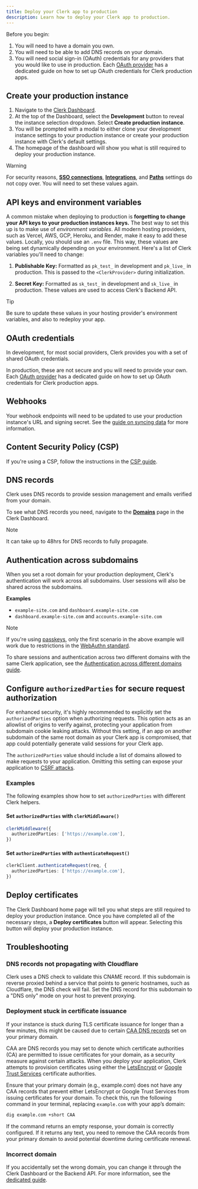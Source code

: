 ```yaml
---
title: Deploy your Clerk app to production
description: Learn how to deploy your Clerk app to production.
---
```


Before you begin:

1. You will need to have a domain you own.
1. You will need to be able to add DNS records on your domain.
1. You will need social sign-in (OAuth) credentials for any providers that you would like to use in production. Each [OAuth provider](/docs/authentication/social-connections/oauth) has a dedicated guide on how to set up OAuth credentials for Clerk production apps.

## Create your production instance

1. Navigate to the [Clerk Dashboard](https://dashboard.clerk.com).
1. At the top of the Dashboard, select the **Development** button to reveal the instance selection dropdown. Select **Create production instance**.
1. You will be prompted with a modal to either clone your development instance settings to your production instance or create your production instance with Clerk's default settings.
1. The homepage of the dashboard will show you what is still required to deploy your production instance.

> [!WARNING]
> For security reasons, [**SSO connections**](https://dashboard.clerk.com/last-active?path=user-authentication/sso-connections), [**Integrations**](https://dashboard.clerk.com/last-active?path=integrations), and [**Paths**](https://dashboard.clerk.com/last-active?path=paths) settings do not copy over. You will need to set these values again.

## API keys and environment variables

A common mistake when deploying to production is **forgetting to change your API keys to your production instances keys.** The best way to set this up is to make use of _environment variables_. All modern hosting providers, such as Vercel, AWS, GCP, Heroku, and Render, make it easy to add these values. Locally, you should use an `.env` file. This way, these values are being set dynamically depending on your environment. Here's a list of Clerk variables you'll need to change:

1. **Publishable Key:** Formatted as `pk_test_` in development and `pk_live_` in production. This is passed to the `<ClerkProvider>` during initialization.

1. **Secret Key:** Formatted as `sk_test_` in development and `sk_live_` in production. These values are used to access Clerk's Backend API.

> [!TIP]
> Be sure to update these values in your hosting provider's environment variables, and also to redeploy your app.

## OAuth credentials

In development, for most social providers, Clerk provides you with a set of shared OAuth credentials.

In production, these are not secure and you will need to provide your own. Each [OAuth provider](/docs/authentication/social-connections/oauth) has a dedicated guide on how to set up OAuth credentials for Clerk production apps.

## Webhooks

Your webhook endpoints will need to be updated to use your production instance's URL and signing secret. See the [guide on syncing data](/docs/webhooks/sync-data#configure-your-production-instance) for more information.

## Content Security Policy (CSP)

If you're using a CSP, follow the instructions in the [CSP guide](/docs/security/clerk-csp).

## DNS records

Clerk uses DNS records to provide session management and emails verified from your domain.

To see what DNS records you need, navigate to the [**Domains**](https://dashboard.clerk.com/last-active?path=domains) page in the Clerk Dashboard.

> [!NOTE]
> It can take up to 48hrs for DNS records to fully propagate.

## Authentication across subdomains

When you set a root domain for your production deployment, Clerk's authentication will work across all subdomains. User sessions will also be shared across the subdomains.

**Examples**

- `example-site.com` and `dashboard.example-site.com`
- `dashboard.example-site.com` and `accounts.example-site.com`

> [!NOTE]
> If you're using [passkeys](/docs/authentication/configuration/sign-up-sign-in-options#passkeys), only the first scenario in the above example will work due to restrictions in the [WebAuthn standard](https://www.w3.org/TR/webauthn-2/#sctn-rp-operations).

To share sessions and authentication across two different domains with the same Clerk application, see the [Authentication across different domains guide](/docs/advanced-usage/satellite-domains).

## Configure `authorizedParties` for secure request authorization

For enhanced security, it's highly recommended to explicitly set the `authorizedParties` option when authorizing requests. This option acts as an allowlist of origins to verify against, protecting your application from subdomain cookie leaking attacks. Without this setting, if an app on another subdomain of the same root domain as your Clerk app is compromised, that app could potentially generate valid sessions for your Clerk app.

The `authorizedParties` value should include a list of domains allowed to make requests to your application. Omitting this setting can expose your application to [CSRF attacks](https://owasp.org/www-community/attacks/csrf).

### Examples

The following examples show how to set `authorizedParties` with different Clerk helpers.

#### Set `authorizedParties` with `clerkMiddleware()`

```typescript
clerkMiddleware({
  authorizedParties: ['https://example.com'],
})
```

#### Set `authorizedParties` with `authenticateRequest()`

```typescript
clerkClient.authenticateRequest(req, {
  authorizedParties: ['https://example.com'],
})
```

## Deploy certificates

The Clerk Dashboard home page will tell you what steps are still required to deploy your production instance. Once you have completed all of the necessary steps, a **Deploy certificates** button will appear. Selecting this button will deploy your production instance.

## Troubleshooting

### DNS records not propagating with Cloudflare

Clerk uses a DNS check to validate this CNAME record. If this subdomain is reverse proxied behind a service that points to generic hostnames, such as Cloudflare, the DNS check will fail. Set the DNS record for this subdomain to a "DNS only" mode on your host to prevent proxying.

### Deployment stuck in certificate issuance

If your instance is stuck during TLS certificate issuance for longer than a few minutes, this might be caused due to certain [CAA DNS records](https://en.wikipedia.org/wiki/DNS_Certification_Authority_Authorization) set on your primary domain.

CAA are DNS records you may set to denote which certificate authorities (CA) are permitted to issue certificates for your domain, as a security measure against certain attacks. When you deploy your application, Clerk attempts to provision certificates using either the [LetsEncrypt](https://letsencrypt.org/) or [Google Trust Services](https://pki.goog/) certificate authorities.

Ensure that your primary domain (e.g., example.com) does not have any CAA records that prevent either LetsEncrypt or Google Trust Services from issuing certificates for your domain. To check this, run the following command in your terminal, replacing `example.com` with your app’s domain:

```sh
dig example.com +short CAA
```

If the command returns an empty response, your domain is correctly configured. If it returns any text, you need to remove the CAA records from your primary domain to avoid potential downtime during certificate renewal.

### Incorrect domain

If you accidentally set the wrong domain, you can change it through the Clerk Dashboard or the Backend API. For more information, see the [dedicated guide](/docs/guides/development/deployment/changing-domains).
